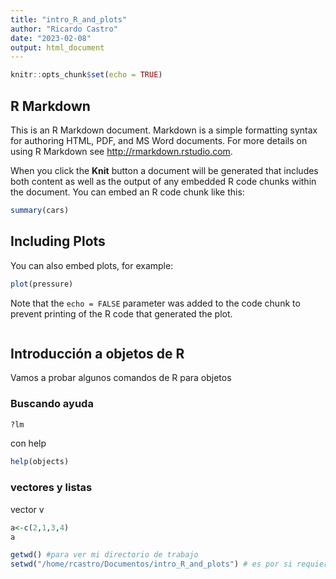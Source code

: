 ```yaml
---
title: "intro_R_and_plots"
author: "Ricardo Castro"
date: "2023-02-08"
output: html_document
---
```


```r
knitr::opts_chunk$set(echo = TRUE)
```

## R Markdown

This is an R Markdown document. Markdown is a simple formatting syntax for authoring HTML, PDF, and MS Word documents. For more details on using R Markdown see <http://rmarkdown.rstudio.com>.

When you click the **Knit** button a document will be generated that includes both content as well as the output of any embedded R code chunks within the document. You can embed an R code chunk like this:

```r
summary(cars)
```

## Including Plots

You can also embed plots, for example:

```r
plot(pressure)
```

Note that the `echo = FALSE` parameter was added to the code chunk to prevent printing of the R code that generated the plot.

```r

```
 
## Introducción a objetos de R 

Vamos a probar algunos comandos de R para objetos

### Buscando ayuda

```r
?lm
```
 con help
 
```r
help(objects)
```
 
### vectores y  listas

vector v
```r
a<-c(2,1,3,4)
a
```

```r
getwd() #para ver mi directorio de trabajo
setwd("/home/rcastro/Documentos/intro_R_and_plots") # es por si requiero configurar mi directorio
```

